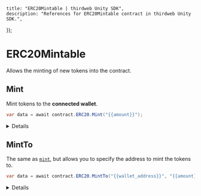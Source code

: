 
	title: "ERC20Mintable | thirdweb Unity SDK",
	description: "References for ERC20Mintable contract in thirdweb Unity SDK.",
});

# ERC20Mintable

Allows the minting of new tokens into the contract.

## Mint

Mint tokens to the **connected wallet**.

```csharp
var data = await contract.ERC20.Mint("{{amount}}");
```

<Details summary="Configuration">

#### amount

The amount of tokens to mint.

Must be a `string`.

</Details>

## MintTo

The same as [`mint`](#mint), but allows you to specify the address to mint the tokens to.

```csharp
var data = await contract.ERC20.MintTo("{{wallet_address}}", "{{amount}}");
```

<Details summary="Configuration">

#### to

The wallet address to mint the tokens to.

Must be a `string`.

#### amount

The number of tokens to mint.

Must be a `string`.

</Details>
